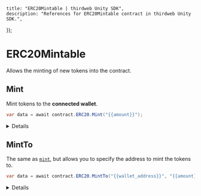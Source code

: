 
	title: "ERC20Mintable | thirdweb Unity SDK",
	description: "References for ERC20Mintable contract in thirdweb Unity SDK.",
});

# ERC20Mintable

Allows the minting of new tokens into the contract.

## Mint

Mint tokens to the **connected wallet**.

```csharp
var data = await contract.ERC20.Mint("{{amount}}");
```

<Details summary="Configuration">

#### amount

The amount of tokens to mint.

Must be a `string`.

</Details>

## MintTo

The same as [`mint`](#mint), but allows you to specify the address to mint the tokens to.

```csharp
var data = await contract.ERC20.MintTo("{{wallet_address}}", "{{amount}}");
```

<Details summary="Configuration">

#### to

The wallet address to mint the tokens to.

Must be a `string`.

#### amount

The number of tokens to mint.

Must be a `string`.

</Details>
